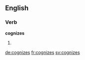 
==English==

===Verb===
'''cognizes'''

# {{third-person singular of|cognize}}

[[de:cognizes]]
[[fr:cognizes]]
[[sv:cognizes]]